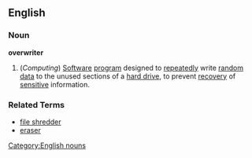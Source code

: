 ==English==
===Noun===
[[Category:English nouns]]
'''overwriter'''
# (''Computing'') [[Software]] [[program]] designed to [[repeatedly]] write [[random]] [[data]] to the unused sections of a [[hard drive]], to prevent [[recovery]] of [[sensitive]] information.
===Related Terms===
*[[file shredder]]
*[[eraser]]